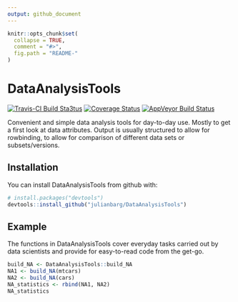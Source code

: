 ```yaml
---
output: github_document
---
```


<!-- README.md is generated from README.Rmd. Please edit that file -->

```r
knitr::opts_chunk$set(
  collapse = TRUE,
  comment = "#>",
  fig.path = "README-"
)
```

# DataAnalysisTools

[![Travis-CI Build Sta3tus](https://travis-ci.org/julianbarg/DataAnalysisTools.png?branch=master)](https://travis-ci.org/julianbarg/DataAnalysisTools)
[![Coverage Status](https://coveralls.io/repos/github/julianbarg/DataAnalysisTools/badge.svg?branch=master&service=github&ts=1)](https://coveralls.io/github/julianbarg/DataAnalysisTools?branch=master&service=github&ts=1)
[![AppVeyor Build Status](https://ci.appveyor.com/api/projects/status/github/julianbarg/DataAnalysisTools?branch=master&svg=true)](https://ci.appveyor.com/project/julianbarg/DataAnalysisTools)

Convenient and simple data analysis tools for day-to-day use. Mostly to get a first look at data attributes. Output is usually structured to allow for rowbinding, to allow for comparison of different data sets or subsets/versions. 

## Installation

You can install DataAnalysisTools from github with:

```r
# install.packages("devtools")
devtools::install_github("julianbarg/DataAnalysisTools")
```

## Example

The functions in DataAnalysisTools cover everyday tasks carried out by data scientists and provide for easy-to-read code from the get-go.

```r
build_NA <- DataAnalysisTools::build_NA
NA1 <- build_NA(mtcars)
NA2 <- build_NA(cars)
NA_statistics <- rbind(NA1, NA2)
NA_statistics
```

